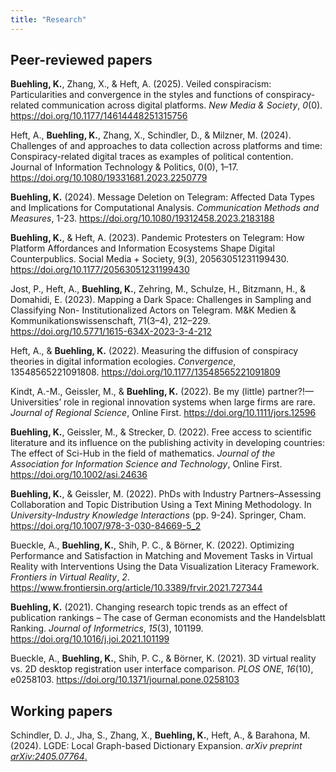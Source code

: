 ```yaml
---
title: "Research"
---
```


## Peer-reviewed papers

**Buehling, K.**, Zhang, X., & Heft, A. (2025). Veiled conspiracism: Particularities and convergence in the styles and functions of conspiracy-related communication across digital platforms. *New Media & Society*, *0*(0). <https://doi.org/10.1177/14614448251315756>

Heft, A., **Buehling, K.**, Zhang, X., Schindler, D., & Milzner, M. (2024). Challenges of and approaches to data collection across platforms and time: Conspiracy-related digital traces as examples of political contention. Journal of Information Technology & Politics, 0(0), 1–17. <https://doi.org/10.1080/19331681.2023.2250779>

**Buehling, K.** (2024). Message Deletion on Telegram: Affected Data Types and Implications for Computational Analysis. *Communication Methods and Measures*, 1-23. <https://doi.org/10.1080/19312458.2023.2183188>

**Buehling, K.**, & Heft, A. (2023). Pandemic Protesters on Telegram: How Platform Affordances and Information Ecosystems Shape Digital Counterpublics. Social Media + Society, 9(3), 20563051231199430. <https://doi.org/10.1177/20563051231199430>

Jost, P., Heft, A., **Buehling, K.**, Zehring, M., Schulze, H., Bitzmann, H., & Domahidi, E. (2023). Mapping a Dark Space: Challenges in Sampling and Classifying Non- Institutionalized Actors on Telegram. M&K Medien & Kommunikationswissenschaft, 71(3–4), 212–229. <https://doi.org/10.5771/1615-634X-2023-3-4-212>

Heft, A., & **Buehling, K.** (2022). Measuring the diffusion of conspiracy theories in digital information ecologies. *Convergence*, 13548565221091808. <https://doi.org/10.1177/13548565221091809>

Kindt, A.-M., Geissler, M., & **Buehling, K.** (2022). Be my (little) partner⁈—Universities’ role in regional innovation systems when large firms are rare. *Journal of Regional Science*, Online First. <https://doi.org/10.1111/jors.12596>

**Buehling, K.**, Geissler, M., & Strecker, D. (2022). Free access to scientific literature and its influence on the publishing activity in developing countries: The effect of Sci-Hub in the field of mathematics. *Journal of the Association for Information Science and Technology*, Online First. <https://doi.org/10.1002/asi.24636>

**Buehling, K.**, & Geissler, M. (2022). PhDs with Industry Partners–Assessing Collaboration and Topic Distribution Using a Text Mining Methodology. In *University-Industry Knowledge Interactions* (pp. 9-24). Springer, Cham. <https://doi.org/10.1007/978-3-030-84669-5_2>

Bueckle, A., **Buehling, K.**, Shih, P. C., & Börner, K. (2022). Optimizing Performance and Satisfaction in Matching and Movement Tasks in Virtual Reality with Interventions Using the Data Visualization Literacy Framework. *Frontiers in Virtual Reality*, *2*. <https://www.frontiersin.org/article/10.3389/frvir.2021.727344>

**Buehling, K.** (2021). Changing research topic trends as an effect of publication rankings – The case of German economists and the Handelsblatt Ranking. *Journal of Informetrics*, *15*(3), 101199. <https://doi.org/10.1016/j.joi.2021.101199>

Bueckle, A., **Buehling, K.**, Shih, P. C., & Börner, K. (2021). 3D virtual reality vs. 2D desktop registration user interface comparison. *PLOS ONE*, *16*(10), e0258103. <https://doi.org/10.1371/journal.pone.0258103>

## Working papers

Schindler, D. J., Jha, S., Zhang, X., **Buehling, K.**, Heft, A., & Barahona, M. (2024). LGDE: Local Graph-based Dictionary Expansion. *arXiv preprint [arXiv:2405.07764](https://arxiv.org/abs/2405.07764)*[.](https://arxiv.org/abs/2405.07764)
